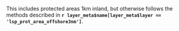 This includes protected areas 1km inland, but otherwise follows the methods described in **`r layer_meta$name[layer_meta$layer == 'lsp_prot_area_offshore3nm']`**.  
